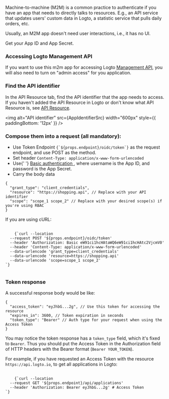 
<Steps>
<Step title="Intro">
Machine-to-machine (M2M) is a common practice to authenticate if you have an app that needs to directly talks to resources. E.g., an API service that updates users' custom data in Logto, a statistic service that pulls daily orders, etc.

Usually, an M2M app doesn't need user interactions, i.e., it has no UI.

</Step>
<Step title="Locate the app ID and app secret">
Get your App ID and App Secret.

<ApplicationCredentials />

</Step>
<Step title="Enable admin access" subtitle="(optional)">

### Accessing Logto Management API

If you want to use this m2m app for accessing Logto [Management API](https://docs.logto.io/docs/references/core/#management-api), you will also need to turn on "admin access" for you application.

<EnableAdminAccess />

</Step>
<Step title="Locate the API Resource">

### Find the API identifier

In the API Resource tab, find the API identifier that the app needs to access. If you haven't added the API Resource in Logto or don't know what API Resource is, see [API Resource](https://docs.logto.io/docs/references/resources).

<img alt="API identifier" src={AppIdentifierSrc} width="600px" style={{ paddingBottom: '12px' }} />

</Step>
<Step title="Compose and send request">

### Compose them into a request (all mandatory):

<ul>
  <li>
    Use Token Endpoint <code>{`${props.endpoint}/oidc/token`}</code> as the request endpoint, and
    use POST as the method.
  </li>
  <li>
    Set header <code>Content-Type: application/x-www-form-urlencoded</code>
  </li>
  <li>
    Use{' '}
    <a href="https://developer.mozilla.org/en-US/docs/Web/HTTP/Headers/Authorization#basic_authentication">
      Basic authentication
    </a>
    , where username is the App ID, and password is the App Secret.
  </li>
  <li>Carry the body data</li>
</ul>

```jsonc
{
  "grant_type": "client_credentials",
  "resource": "https://shopping.api", // Replace with your API identifier
  "scope": "scope_1 scope_2" // Replace with your desired scope(s) if you're using RBAC
}
```

If you are using cURL:

<pre>
  <code className="language-bash">
    {`curl --location
  --request POST '${props.endpoint}/oidc/token'
  --header 'Authorization: Basic eW91ci1hcHAtaWQ6eW91ci1hcHAtc2VjcmV0'
  --header 'Content-Type: application/x-www-form-urlencoded'
  --data-urlencode 'grant_type=client_credentials'
  --data-urlencode 'resource=https://shopping.api'
  --data-urlencode 'scope=scope_1 scope_2'
`}
  </code>
</pre>

### Token response

A successful response body would be like:

```jsonc
{
  "access_token": "eyJhbG...2g", // Use this token for accessing the resource
  "expires_in": 3600, // Token expiration in seconds
  "token_type": "Bearer" // Auth type for your request when using the Access Token
}
```

</Step>
<Step title="Access resource using Access Token">

You may notice the token response has a `token_type` field, which it's fixed to `Bearer`. Thus you should put the Access Token in the Authorization field of HTTP headers with the Bearer format (`Bearer YOUR_TOKEN`).

For example, if you have requested an Access Token with the resource `https://api.logto.io`, to get all applications in Logto:

<pre>
  <code className="language-bash">
    {`curl --location
  --request GET '${props.endpoint}/api/applications'
  --header 'Authorization: Bearer eyJhbG...2g' # Access Token
`}
  </code>
</pre>

</Step>
</Steps>
